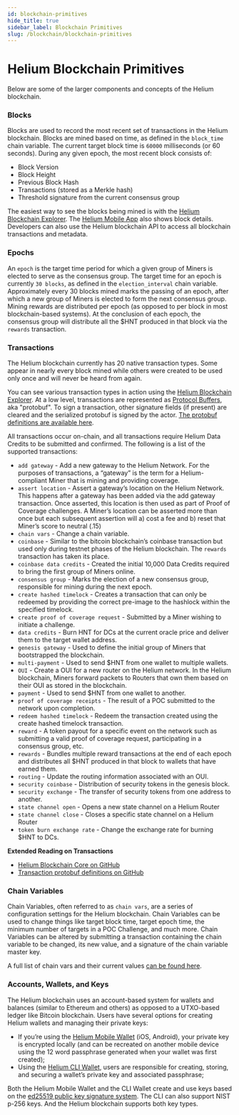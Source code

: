 ```yaml
---
id: blockchain-primitives
hide_title: true
sidebar_label: Blockchain Primitives
slug: /blockchain/blockchain-primitives
---
```


# Helium Blockchain Primitives

Below are some of the larger components and concepts of the Helium blockchain.

### Blocks

Blocks are used to record the most recent set of transactions in the Helium
blockchain. Blocks are mined based on time, as defined in the `block_time` chain
variable. The current target block time is `60000` milliseconds (or 60 seconds).
During any given epoch, the most recent block consists of:

- Block Version
- Block Height
- Previous Block Hash
- Transactions (stored as a Merkle hash)
- Threshold signature from the current consensus group

The easiest way to see the blocks being mined is with the
[Helium Blockchain Explorer](https://explorer.helium.com/). The
[Helium Mobile App](https://helium.com/app) also shows block details. Developers
can also use the Helium blockchain API to access all blockchain transactions and
metadata.

### Epochs

An `epoch` is the target time period for which a given group of Miners is
elected to serve as the consensus group. The target time for an epoch is
currently `30 blocks`, as defined in the `election_interval` chain variable.
Approximately every 30 blocks mined marks the passing of an epoch, after which a
new group of Miners is elected to form the next consensus group. Mining rewards
are distributed per epoch (as opposed to per block in most blockchain-based
systems). At the conclusion of each epoch, the consensus group will distribute
all the $HNT produced in that block via the `rewards` transaction.

### Transactions

The Helium blockchain currently has 20 native transaction types. Some appear in
nearly every block mined while others were created to be used only once and will
never be heard from again.

You can see various transaction types in action using the
[Helium Blockchain Explorer](https://explorer.helium.com/). At a low level,
transactions are represented as
[Protocol Buffers](https://developers.google.com/protocol-buffers), aka
"protobuf". To sign a transaction, other signature fields (if present) are
cleared and the serialized protobuf is signed by the actor.
[The protobuf definitions are available here](https://github.com/helium/proto).

All transactions occur on-chain, and all transactions require Helium Data
Credits to be submitted and confirmed. The following is a list of the supported
transactions:

- `add gateway` - Add a new gateway to the Helium Network. For the purposes of
  transactions, a “gateway” is the term for a Helium-compliant Miner that is
  mining and providing coverage.
- `assert location` - Assert a gateway’s location on the Helium Network. This
  happens after a gateway has been added via the add gateway transaction. Once
  asserted, this location is then used as part of Proof of Coverage challenges.
  A Miner’s location can be asserted more than once but each subsequent
  assertion will a) cost a fee and b) reset that Miner’s score to neutral (.15)
- `chain vars` - Change a chain variable.
- `coinbase` - Similar to the bitcoin blockchain’s coinbase transaction but used
  only during testnet phases of the Helium blockchain. The `rewards` transaction
  has taken its place.
- `coinbase data credits` - Created the initial 10,000 Data Credits required to
  bring the first group of Miners online.
- `consensus group` - Marks the election of a new consensus group, responsible
  for mining during the next epoch.
- `create hashed timelock` - Creates a transaction that can only be redeemed by
  providing the correct pre-image to the hashlock within the specified timelock.
- `create proof of coverage request` - Submitted by a Miner wishing to initiate
  a challenge.
- `data credits` - Burn HNT for DCs at the current oracle price and deliver them
  to the target wallet address.
- `genesis gateway` - Used to define the initial group of Miners that
  bootstrapped the blockchain.
- `multi-payment` - Used to send $HNT from one wallet to multiple wallets.
- `OUI` - Create a OUI for a new router on the Helium network. In the Helium
  blockchain, Miners forward packets to Routers that own them based on their OUI
  as stored in the blockchain.
- `payment` - Used to send $HNT from one wallet to another.
- `proof of coverage receipts` - The result of a POC submitted to the network
  upon completion.
- `redeem hashed timelock` - Redeem the transaction created using the create
  hashed timelock transaction.
- `reward` - A token payout for a specific event on the network such as
  submitting a valid proof of coverage request, participating in a consensus
  group, etc.
- `rewards` - Bundles multiple reward transactions at the end of each epoch and
  distributes all $HNT produced in that block to wallets that have earned them.
- `routing` - Update the routing information associated with an OUI.
- `security coinbase` - Distribution of security tokens in the genesis block.
- `security exchange` - The transfer of security tokens from one address to
  another.
- `state channel open` - Opens a new state channel on a Helium Router
- `state channel close` - Closes a specific state channel on a Helium Router
- `token burn exchange rate` - Change the exchange rate for burning $HNT to DCs.

**Extended Reading on Transactions**

- [Helium Blockchain Core on GitHub](https://github.com/helium/blockchain-core)
- [Transaction protobuf definitions on GitHub](https://github.com/helium/proto)

### Chain Variables

Chain Variables, often referred to as `chain vars`, are a series of
configuration settings for the Helium blockchain. Chain Variables can be used to
change things like target block time, target epoch time, the minimum number of
targets in a POC Challenge, and much more. Chain Variables can be altered by
submitting a transaction containing the chain variable to be changed, its new
value, and a signature of the chain variable master key.

A full list of chain vars and their current values
[can be found here](https://helium.plus/chain-vars).

### Accounts, Wallets, and Keys

The Helium blockchain uses an account-based system for wallets and balances
(similar to Ethereum and others) as opposed to a UTXO-based ledger like Bitcoin
blockchain. Users have several options for creating Helium wallets and managing
their private keys:

- If you’re using the [Helium Mobile Wallet](https://helium.com/app) (iOS,
  Android), your private key is encrypted locally (and can be recreated on
  another mobile device using the 12 word passphrase generated when your wallet
  was first created);
- Using the [Helium CLI Wallet](https://github.com/helium/helium-wallet-rs),
  users are responsible for creating, storing, and securing a wallet’s private
  key and associated passphrase;

Both the Helium Mobile Wallet and the CLI Wallet create and use keys based on
the [ed25519 public key signature system](https://ed25519.cr.yp.to/). The CLI
can also support NIST p-256 keys. And the Helium blockchain supports both key
types.
